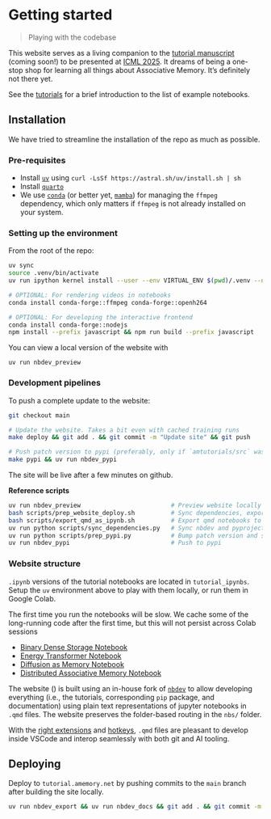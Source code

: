 # Getting started
> Playing with the codebase

This website serves as a living companion to the [tutorial manuscript]() (coming soon!) to be presented at [ICML 2025](). It dreams of being a one-stop shop for learning all things about Associative Memory. It's definitely not there yet.

See the [tutorials](./tutorial/index.ipynb) for a brief introduction to the list of example notebooks.

## Installation

We have tried to streamline the installation of the repo as much as possible.

### Pre-requisites

- Install [`uv`](https://docs.astral.sh/uv/getting-started/installation/) using `curl -LsSf https://astral.sh/uv/install.sh | sh`
- Install [`quarto`](https://quarto.org/docs/download/)
- We use [`conda`](https://www.anaconda.com/docs/getting-started/miniconda/install) (or better yet, [`mamba`](https://github.com/conda-forge/miniforge)) for managing the `ffmpeg` dependency, which only matters if `ffmpeg` is not already installed on your system.

### Setting up the environment

From the root of the repo:

```sh
uv sync
source .venv/bin/activate
uv run ipython kernel install --user --env VIRTUAL_ENV $(pwd)/.venv --name=amtutorial # Expose venv to ipython

# OPTIONAL: For rendering videos in notebooks
conda install conda-forge::ffmpeg conda-forge::openh264 

# OPTIONAL: For developing the interactive frontend
conda install conda-forge::nodejs
npm install --prefix javascript && npm run build --prefix javascript 
```

You can view a local version of the website with 

```
uv run nbdev_preview
```

### Development pipelines

To push a complete update to the website:

```sh
git checkout main

# Update the website. Takes a bit even with cached training runs
make deploy && git add . && git commit -m "Update site" && git push

# Push patch version to pypi (preferably, only if `amtutorials/src` was updated)
make pypi && uv run nbdev_pypi
```

The site will be live after a few minutes on github.

**Reference scripts**

```sh
uv run nbdev_preview                         # Preview website locally
bash scripts/prep_website_deploy.sh          # Sync dependencies, export qmd notebooks to ipynb for colab, and build website
bash scripts/export_qmd_as_ipynb.sh          # Export qmd notebooks to ipynb for colab
uv run python scripts/sync_dependencies.py   # Sync nbdev and pyproject.toml dependencies
uv run python scripts/prep_pypi.py           # Bump patch version and sync dependencies
uv run nbdev_pypi                            # Push to pypi
```

### Website structure

`.ipynb` versions of the tutorial notebooks are located in `tutorial_ipynbs`. Setup the `uv` environment above to play with them locally, or run them in Google Colab. 

:::{.callout-note}
The first time you run the notebooks will be slow. We cache some of the long-running code after the first time, but this will not persist across Colab sessions
:::

- [Binary Dense Storage Notebook](https://colab.research.google.com/github/bhoov/amtutorial/blob/main/tutorial_ipynbs/00_dense_storage.ipynb)
- [Energy Transformer Notebook](https://colab.research.google.com/github/bhoov/amtutorial/blob/main/tutorial_ipynbs/01_energy_transformer.ipynb)
- [Diffusion as Memory Notebook](https://colab.research.google.com/github/bhoov/amtutorial/blob/main/tutorial_ipynbs/02_diffusion_as_memory.ipynb)
- [Distributed Associative Memory Notebook](https://colab.research.google.com/github/bhoov/amtutorial/blob/main/tutorial_ipynbs/03_distributed_memory.ipynb)

The website ([](tutorial.amemory.net)) is built using an in-house fork of [`nbdev`](https://github.com/bhoov/nbdev/tree/qmd_support) to allow developing everything (i.e., the tutorials, corresponding `pip` package, and documentation) using plain text representations of jupyter notebooks in `.qmd` files. The website preserves the folder-based routing in the `nbs/` folder.

With the [right extensions](https://quarto.org/docs/tools/vscode/index.html) and [hotkeys](https://github.com/bhoov/nbdev/blob/qmd_support/nbs/tutorials/develop_in_plain_text.qmd), `.qmd` files are pleasant to develop inside VSCode and interop seamlessly with both git and AI tooling.

## Deploying

Deploy to `tutorial.amemory.net` by pushing commits to the `main` branch after building the site locally.

```sh
uv run nbdev_export && uv run nbdev_docs && git add . && git commit -m "Update site" && git push
```